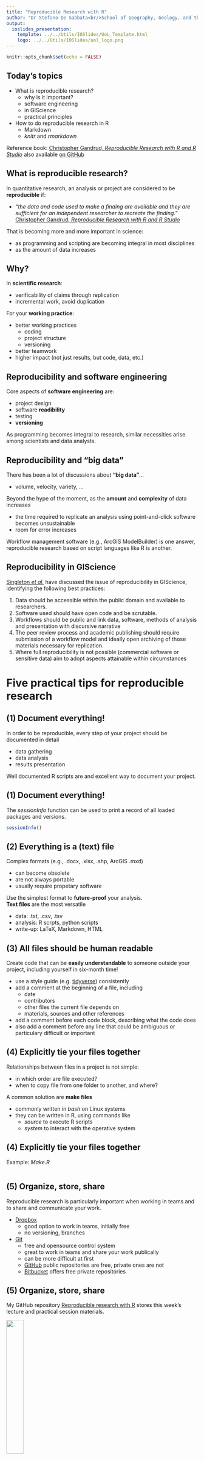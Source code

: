 ```yaml
---
title: "Reproducible Research with R"
author: "Dr Stefano De Sabbata<br/>School of Geography, Geology, and the Env.<br/><a href=\"mailto:s.desabbata@le.ac.uk\">s.desabbata&commat;le.ac.uk</a><br/><a href=\"https://twitter.com/maps4thought\">&commat;maps4thought</a><br/><a href=\"https://github.com/sdesabbata\">github.com/sdesabbata</a>"
output:
  ioslides_presentation:
    template: ../../Utils/IOSlides/UoL_Template.html
    logo: ../../Utils/IOSlides/uol_logo.png
---
```


```r
knitr::opts_chunk$set(echo = FALSE)
```



## Today's topics

- What is reproducible research?
    - why is it important?
    - software engineering
    - in GIScience
    - practical principles
- How to do reproducible research in R
    - Markdown
    - *knitr* and *rmarkdown*

Reference book: [Christopher Gandrud, *Reproducible Research with R and R Studio*](https://www.crcpress.com/Reproducible-Research-with-R-and-R-Studio/Gandrud/p/book/9781498715379) also available [on GitHub](https://github.com/christophergandrud/Rep-Res-Book)


## What is reproducible research?

In quantitative research, an analysis or project are considered to be **reproducible** if:

- *"the data and code used to make a finding are available and they are sufficient for an independent researcher to recreate the finding."* [Christopher Gandrud, *Reproducible Research with R and R Studio*](https://www.crcpress.com/Reproducible-Research-with-R-and-R-Studio/Gandrud/p/book/9781498715379)

That is becoming more and more important in science:

- as programming and scripting are becoming integral in most disciplines
- as the amount of data increases



## Why?

In **scientific research**:

- verificability of claims through replication
- incremental work, avoid duplication

For your **working practice**:

- better working practices
    - coding
    - project structure
    - versioning
- better teamwork
- higher impact (not just results, but code, data, etc.)



## Reproducibility and software engineering

Core aspects of **software engineering** are:

- project design
- software **readibility**
- testing
- **versioning**

As programming becomes integral to research, similar necessities arise among scientists and data analysts.



## Reproducibility and "big data"

There has been a lot of discussions about **"big data"**...

- volume, velocity, variety, ...

Beyond the hype of the moment, as the **amount** and **complexity** of data increases

- the time required to replicate an analysis using point-and-click software becomes unsustainable
- room for error increases

Workflow management software (e.g., ArcGIS ModelBuilder) is one answer, reproducible research based on script languages like R is another.



## Reproducibility in GIScience

[Singleton *et al.*](https://www.tandfonline.com/doi/abs/10.1080/13658816.2015.1137579) have discussed the issue of reproducibility in GIScience, identifying the following best practices:

1. Data should be accessible within the public domain and available to researchers.
2. Software used should have open code and be scrutable.
3. Workflows should be public and link data, software, methods of analysis and presentation with discursive narrative
4. The peer review process and academic publishing should require submission of a workflow model and ideally open archiving of those materials necessary for
replication.
5. Where full reproducibility is not possible (commercial software or sensitive data) aim to adopt aspects attainable within circumstances



# Five practical tips for reproducible research



## (1) Document everything!

In order to be reproducible, every step of your project should be documented in detail

- data gathering
- data analysis
- results presentation

Well documented R scripts are and excellent way to document your project. 



## (1) Document everything!

The *sessionInfo* function can be used to print a record of all loaded packages and versions.

```r
sessionInfo()
```



## (2) Everything is a (text) file

Complex formats (e.g., .docx, .xlsx, .shp, ArcGIS .mxd)

- can become obsolete
- are not always portable
- usually require propetary software

Use the simplest format to **future-proof** your analysis.<br/>**Text files** are the most versatile

- data: .txt, .csv, .tsv
- analysis: R scrpts, python scripts
- write-up: LaTeX, Markdown, HTML



## (3) All files should be human readable

Create code that can be **easily understandable** to someone outside your project, including yourself in six-month time!

- use a style guide (e.g. [tidyverse](http://style.tidyverse.org/)) consistently
- add a comment at the beginning of a file, including
    - date
    - contributors
    - other files the current file depends on
    - materials, sources and other references 
- add a comment before each code block, describing what the code does
- also add a comment before any line that could be ambiguous or particulary difficult or important



## (4) Explicitly tie your files together

Relationships between files in a project is not simple:

- in which order are file executed?
- when to copy file from one folder to another, and where?

A common solution are **make files**

- commonly written in *bash* on Linux systems
- they can be written in R, using commands like
    - *source* to execute R scripts
    - *system* to interact with the operative system



## (4) Explicitly tie your files together

Example: *Make.R*

```r
```



## (5) Organize, store, share

Reproducible research is particularly important when working in teams and to share and communicate your work.

- [Dropbox](https://www.dropbox.com)
    - good option to work in teams, initially free
    - no versioning, branches
- [Git](https://git-scm.com)
    - free and opensource control system
    - great to work in teams and share your work publically
    - can be more difficult at first
    - [GitHub](https://github.com) public repositories are free, private ones are not
    - [Bitbucket](https://bitbucket.org) offers free private repositories



## (5) Organize, store, share

My GitHub repository [Reproducible research with R](https://sdesabbata.github.io/ReproducibleResearch/) stores this week's lecture and practical session materials.

<div class="img50">

![](../Images/imgs002_github_repo_001.png){width=30%}

<center>
<font size="4">
<a href="https://sdesabbata.github.io/ReproducibleResearch/">https://sdesabbata.github.io/ReproducibleResearch/</a>
</font>
<center>

<div>



# R and Markdown

## Markdown

**Markdown** is a simple markup language

- allows to mark-up plain text 
- to specify more complex features (such as *italics text*)
- using a very simple [syntax](https://daringfireball.net/projects/markdown/syntax)

Markdown can be used in conjunction with numerous tools

- to produce HTML pages
- or even more complex formats (such as PDF)

These slides are written in Markdown



## Markdown example code

```
### This is a third level heading

Text can be specified as *italic* or **bold**

- and list can be created
    - very simply

1. also numberd lists
    1. [add a link like this](http://le.ac.uk)

|Tables |Can         |Be       |
|-------|------------|---------|
|a bit  |complicated |at first |
|but    |it gets     |easier   |
```



## Markdown example output

### This is a third level heading

Text can be specified as *italic* or **bold**

- and list can be created
    - very simply

1. also numberd lists
    1. [add a link like this](http://le.ac.uk)

|Tables |Can         |Be       |
|-------|------------|---------|
|a bit  |complicated |at first |
|but    |it gets     |easier   |




## RMarkdown

Markdown can be used in combination with R to dynamically create documents incorporating code and outcomes

Two R libraries:

- **knitr**
    - Markdown (or LaTeX) with R snippets as input
    - compiles it into HTML (or PDF)
- **rmarkdown**
    - uses knitr and pandoc
    - to output files in different formats

## R libraries

As mentioned in earlier lectures, libraries are collections of functions

Libraries can be installed in R using the function *install.packages* and loaded using the function *library*, as shown below (note the use of quote for the first and lack thereof in the second)

```r
install.packages("knitr")
library(knitr)
```

Once a library is installed on a computer you don't need to install it again, but every script needs to load all the library that it uses.

Once a library is loaded all its functions can be used.




## RMarkdown example code

````
Let's write an example of **RMarkdown** including 

- an *if-else* conditional statement
- a *for* loop

`r ''````{r, echo=TRUE}
for (i in 1:4) {
    if (i %% 2 == 0){
        cat("even \n")
    } else {
        cat("odd \n")
    }
}
`r ''````
````



## RMarkdown example output

Let's write an example of **RMarkdown** including 

- an *if-else* conditional statement
- a *for* loop

```r
for (i in 1:4) {
    if (i %% 2 == 0){
        cat("even \n")
    } else {
        cat("odd \n")
    }
}
```



## RMarkdown example

The *knitr* library also includes very useful functions such as *kable* that formats a *data.frame* object to be displayed using Markdown

```r
library(knitr)
coverage_data <- read.csv("../../Data/ofcom_mobile_coverage_2012.csv")
kable(head(coverage_data[, 1:4], n=3))

```



## Practical session

In the practical session we will see:

- R and Markdown
    - how to create R Markdown files
    - that can be compiled in
        - HTML
        - PDF
        - Microsoft Word
- how to work with internet data
    - direct access to data
    - downloading files
    - working with APIs